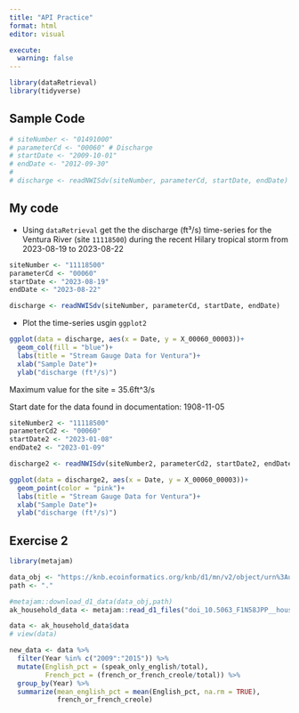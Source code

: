 ```yaml
---
title: "API Practice"
format: html
editor: visual

execute: 
  warning: false
---
```


```r
library(dataRetrieval)
library(tidyverse)
```

## Sample Code

```r
# siteNumber <- "01491000"
# parameterCd <- "00060" # Discharge
# startDate <- "2009-10-01"
# endDate <- "2012-09-30"
# 
# discharge <- readNWISdv(siteNumber, parameterCd, startDate, endDate)
```

## My code

-   Using `dataRetrieval` get the the discharge (ft³/s) time-series for the Ventura River (site `11118500`) during the recent Hilary tropical storm from 2023-08-19 to 2023-08-22

```r
siteNumber <- "11118500"
parameterCd <- "00060"
startDate <- "2023-08-19"
endDate <- "2023-08-22"

discharge <- readNWISdv(siteNumber, parameterCd, startDate, endDate)
```

-   Plot the time-series usgin `ggplot2`

```r
ggplot(data = discharge, aes(x = Date, y = X_00060_00003))+
  geom_col(fill = "blue")+
  labs(title = "Stream Gauge Data for Ventura")+
  xlab("Sample Date")+
  ylab("discharge (ft³/s)")
```

Maximum value for the site = 35.6ft\^3/s

Start date for the data found in documentation: 1908-11-05

```r
siteNumber2 <- "11118500"
parameterCd2 <- "00060"
startDate2 <- "2023-01-08"
endDate2 <- "2023-01-09"

discharge2 <- readNWISdv(siteNumber2, parameterCd2, startDate2, endDate2)

ggplot(data = discharge2, aes(x = Date, y = X_00060_00003))+
  geom_point(color = "pink")+
  labs(title = "Stream Gauge Data for Ventura")+
  xlab("Sample Date")+
  ylab("discharge (ft³/s)")
```

## Exercise 2

```r
library(metajam)
```

```r
data_obj <- "https://knb.ecoinformatics.org/knb/d1/mn/v2/object/urn%3Auuid%3A7fc6f6db-c5ea-426a-a743-1f2edafb43b8"
path <- "."

#metajam::download_d1_data(data_obj,path)
ak_household_data <- metajam::read_d1_files("doi_10.5063_F1N58JPP__household_language__csv/")
```

```r
data <- ak_household_data$data
# view(data)

new_data <- data %>%
  filter(Year %in% c("2009":"2015")) %>%
  mutate(English_pct = (speak_only_english/total),
         French_pct = (french_or_french_creole/total)) %>%
  group_by(Year) %>%
  summarize(mean_english_pct = mean(English_pct, na.rm = TRUE),
            french_or_french_creole)
         
        
```
